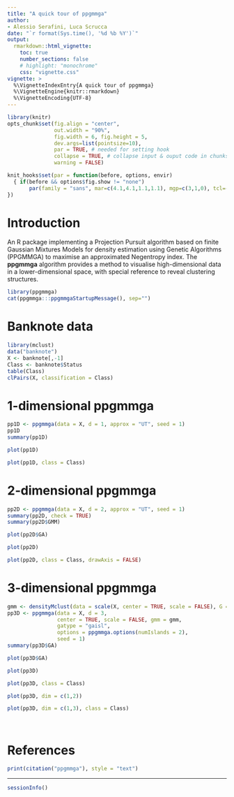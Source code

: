 ```yaml
---
title: "A quick tour of ppgmmga"
author: 
- Alessio Serafini, Luca Scrucca
date: "`r format(Sys.time(), '%d %b %Y')`"
output: 
  rmarkdown::html_vignette:
    toc: true
    number_sections: false
    # highlight: "monochrome"
    css: "vignette.css"
vignette: >
  %\VignetteIndexEntry{A quick tour of ppgmmga}
  %\VignetteEngine{knitr::rmarkdown}
  %\VignetteEncoding{UTF-8}
---
```


```r
library(knitr)
opts_chunk$set(fig.align = "center", 
               out.width = "90%",
               fig.width = 6, fig.height = 5,
               dev.args=list(pointsize=10),
               par = TRUE, # needed for setting hook 
               collapse = TRUE, # collapse input & ouput code in chunks
               warning = FALSE)

knit_hooks$set(par = function(before, options, envir)
  { if(before && options$fig.show != "none") 
       par(family = "sans", mar=c(4.1,4.1,1.1,1.1), mgp=c(3,1,0), tcl=-0.5)
})
```

# Introduction 

An R package implementing a Projection Pursuit algorithm based on finite Gaussian Mixtures Models for density estimation using Genetic Algorithms (PPGMMGA) to maximise an approximated Negentropy index. The **ppgmmga** algorithm provides a method to visualise high-dimensional data in a lower-dimensional space, with special reference to reveal clustering structures.

```r
library(ppgmmga)
cat(ppgmmga:::ppgmmgaStartupMessage(), sep="")
```

# Banknote data

```r
library(mclust)
data("banknote")
X <- banknote[,-1]
Class <- banknote$Status
table(Class)
clPairs(X, classification = Class)
```

# 1-dimensional ppgmmga

```r
pp1D <- ppgmmga(data = X, d = 1, approx = "UT", seed = 1)
pp1D
summary(pp1D)
```

```r
plot(pp1D)
```

```r
plot(pp1D, class = Class)
```


# 2-dimensional ppgmmga

```r
pp2D <- ppgmmga(data = X, d = 2, approx = "UT", seed = 1)
summary(pp2D, check = TRUE)
summary(pp2D$GMM)
```

```r
plot(pp2D$GA)
```

```r
plot(pp2D)
```

```r
plot(pp2D, class = Class, drawAxis = FALSE)
```

# 3-dimensional ppgmmga

```r
gmm <- densityMclust(data = scale(X, center = TRUE, scale = FALSE), G = 2)
pp3D <- ppgmmga(data = X, d = 3, 
                center = TRUE, scale = FALSE, gmm = gmm, 
                gatype = "gaisl", 
                options = ppgmmga.options(numIslands = 2),
                seed = 1)
summary(pp3D$GA)
```

```r
plot(pp3D$GA)
```

```r
plot(pp3D)
```

```r
plot(pp3D, class = Class)
```

```r
plot(pp3D, dim = c(1,2))
```

```r
plot(pp3D, dim = c(1,3), class = Class)
```
<br>

# References

```r
print(citation("ppgmmga"), style = "text")
```

----

```r
sessionInfo()
```

